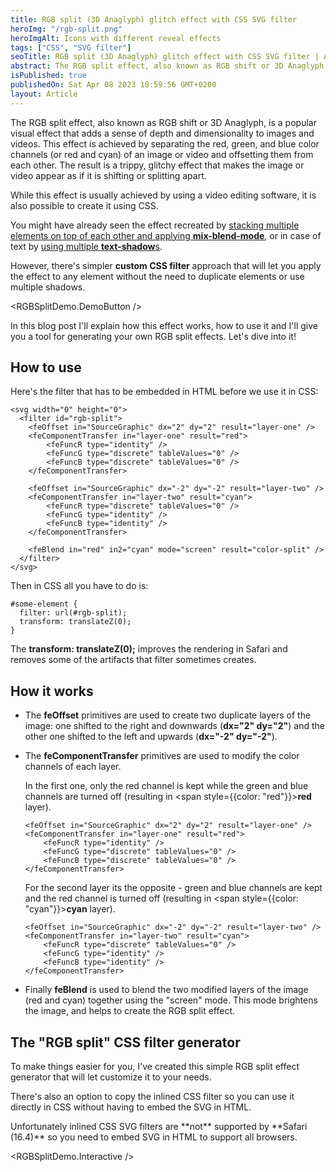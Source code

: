 ```yaml
---
title: RGB split (3D Anaglyph) glitch effect with CSS SVG filter
heroImg: "/rgb-split.png"
heroImgAlt: Icons with different reveal effects
tags: ["CSS", "SVG filter"]
seoTitle: RGB split (3D Anaglyph) glitch effect with CSS SVG filter | Artur Bień
abstract: The RGB split effect, also known as RGB shift or 3D Anaglyph, is a popular visual effect that adds a sense of depth and dimensionality to images and videos.
isPublished: true
publishedOn: Sat Apr 08 2023 18:59:56 GMT+0200
layout: Article
---
```


The RGB split effect, also known as RGB shift or 3D Anaglyph, is a popular
visual effect that adds a sense of depth and dimensionality to images
and videos. This effect is achieved by separating the red, green, and
blue color channels (or red and cyan) of an image or video and offsetting
them from each other. The result is a trippy, glitchy effect that makes
the image or video appear as if it is shifting or splitting apart.

While this effect is usually achieved by using a video editing software,
it is also possible to create it using CSS.

You might have already seen the effect recreated by
[stacking multiple elements on top of each other and applying **mix-blend-mode**](https://una.im/3d-effect/),
or in case of text by [using multiple **text-shadow**s](https://medium.com/@saratietz/css-anaglyph-text-effect-4afdb0803228).

However, there's simpler **custom CSS filter** approach that will let you
apply the effect to any element without the need to duplicate elements
or use multiple shadows.

<RGBSplitDemo.DemoButton />

In this blog post I'll explain how this effect works, how to use it
and I'll give you a tool for generating your own RGB split effects. Let's dive into it!

## How to use

Here's the filter that has to be embedded in HTML before we use it in CSS:

```
<svg width="0" height="0">
  <filter id="rgb-split">
    <feOffset in="SourceGraphic" dx="2" dy="2" result="layer-one" />
    <feComponentTransfer in="layer-one" result="red">
        <feFuncR type="identity" />
        <feFuncG type="discrete" tableValues="0" />
        <feFuncB type="discrete" tableValues="0" />
    </feComponentTransfer>

    <feOffset in="SourceGraphic" dx="-2" dy="-2" result="layer-two" />
    <feComponentTransfer in="layer-two" result="cyan">
        <feFuncR type="discrete" tableValues="0" />
        <feFuncG type="identity" />
        <feFuncB type="identity" />
    </feComponentTransfer>

    <feBlend in="red" in2="cyan" mode="screen" result="color-split" />
  </filter>
</svg>
```

Then in CSS all you have to do is:

```
#some-element {
  filter: url(#rgb-split);
  transform: translateZ(0);
}
```

The **transform: translateZ(0);** improves the rendering in Safari
and removes some of the artifacts that filter sometimes creates.

## How it works

- The **feOffset** primitives are used to create two duplicate layers of the image:
  one shifted to the right and downwards (**dx="2" dy="2"**) and the other one shifted
  to the left and upwards (**dx="-2" dy="-2"**).
- The **feComponentTransfer** primitives are used to modify the color channels
  of each layer.

  In the first one, only the red channel is kept while the green and blue channels
  are turned off (resulting in <span style={{color: "red"}}>**red**</span> layer).

  ```
  <feOffset in="SourceGraphic" dx="2" dy="2" result="layer-one" />
  <feComponentTransfer in="layer-one" result="red">
      <feFuncR type="identity" />
      <feFuncG type="discrete" tableValues="0" />
      <feFuncB type="discrete" tableValues="0" />
  </feComponentTransfer>
  ```

  For the second layer its the opposite - green and blue channels are kept
  and the red channel is turned off (resulting in <span style={{color: "cyan"}}>**cyan**</span> layer).

  ```
  <feOffset in="SourceGraphic" dx="-2" dy="-2" result="layer-two" />
  <feComponentTransfer in="layer-two" result="cyan">
      <feFuncR type="discrete" tableValues="0" />
      <feFuncG type="identity" />
      <feFuncB type="identity" />
  </feComponentTransfer>
  ```

- Finally **feBlend** is used to blend the two modified layers of the
  image (red and cyan) together using the "screen" mode. This mode brightens
  the image, and helps to create the RGB split effect.

## The "RGB split" CSS filter generator

To make things easier for you, I've created this simple RGB split effect
generator that will let customize it to your needs.

There's also an option to copy the inlined CSS filter so you can use it directly
in CSS without having to embed the SVG in HTML.

<Warning>
  Unfortunately inlined CSS SVG filters are **not** supported by **Safari
  (16.4)** so you need to embed SVG in HTML to support all browsers.
</Warning>

<RGBSplitDemo.Interactive />
